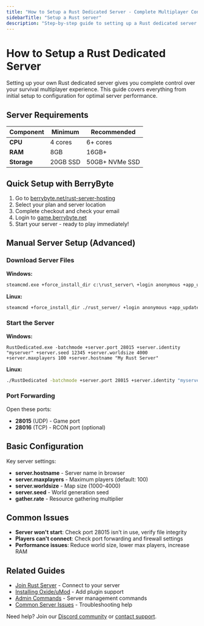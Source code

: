 ```yaml
---
title: "How to Setup a Rust Dedicated Server - Complete Multiplayer Configuration Guide"
sidebarTitle: "Setup a Rust server"
description: "Step-by-step guide to setting up a Rust dedicated server for multiplayer survival gameplay. Learn server requirements, configuration settings, and how to start your Rust server in minutes."
---
```


# How to Setup a Rust Dedicated Server

Setting up your own Rust dedicated server gives you complete control over your survival multiplayer experience. This guide covers everything from initial setup to configuration for optimal server performance.

## Server Requirements

| Component | Minimum | Recommended |
|-----------|---------|-------------|
| **CPU** | 4 cores | 6+ cores |
| **RAM** | 8GB | 16GB+ |
| **Storage** | 20GB SSD | 50GB+ NVMe SSD |

## Quick Setup with BerryByte

1. Go to [berrybyte.net/rust-server-hosting](https://berrybyte.net/rust-server-hosting)
2. Select your plan and server location
3. Complete checkout and check your email
4. Login to [game.berrybyte.net](https://game.berrybyte.net)
5. Start your server - ready to play immediately!

## Manual Server Setup (Advanced)

### Download Server Files

**Windows:**
```cmd
steamcmd.exe +force_install_dir c:\rust_server\ +login anonymous +app_update 258550 +quit
```

**Linux:**
```bash
steamcmd +force_install_dir ./rust_server/ +login anonymous +app_update 258550 +quit
```

### Start the Server

**Windows:**
```batch
RustDedicated.exe -batchmode +server.port 28015 +server.identity "myserver" +server.seed 12345 +server.worldsize 4000 +server.maxplayers 100 +server.hostname "My Rust Server"
```

**Linux:**
```bash
./RustDedicated -batchmode +server.port 28015 +server.identity "myserver" +server.seed 12345 +server.worldsize 4000 +server.maxplayers 100 +server.hostname "My Rust Server"
```

### Port Forwarding

Open these ports:
- **28015** (UDP) - Game port
- **28016** (TCP) - RCON port (optional)

## Basic Configuration

Key server settings:
- **server.hostname** - Server name in browser
- **server.maxplayers** - Maximum players (default: 100)
- **server.worldsize** - Map size (1000-4000)
- **server.seed** - World generation seed
- **gather.rate** - Resource gathering multiplier

## Common Issues

- **Server won't start**: Check port 28015 isn't in use, verify file integrity
- **Players can't connect**: Check port forwarding and firewall settings
- **Performance issues**: Reduce world size, lower max players, increase RAM

## Related Guides

- [Join Rust Server](/games/rust/join-server) - Connect to your server
- [Installing Oxide/uMod](/games/rust/install-oxide) - Add plugin support
- [Admin Commands](/games/rust/admin-commands) - Server management commands
- [Common Server Issues](/games/rust/common-issues) - Troubleshooting help

Need help? Join our [Discord community](https://berrybyte.net/discord) or [contact support](https://berrybyte.net/support).